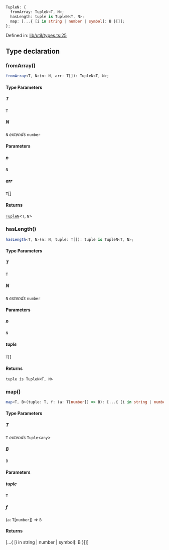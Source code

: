 ```ts
TupleN: {
  fromArray: TupleN<T, N>;
  hasLength: tuple is TupleN<T, N>;
  map: [...{ [i in string | number | symbol]: B }[]];
};
```

Defined in: [lib/util/types.ts:25](https://github.com/o1-labs/o1js/blob/fca908c243ee8e908efacaf73a882d48759e675a/src/lib/util/types.ts#L25)

## Type declaration

### fromArray()

```ts
fromArray<T, N>(n: N, arr: T[]): TupleN<T, N>;
```

#### Type Parameters

##### T

`T`

##### N

`N` *extends* `number`

#### Parameters

##### n

`N`

##### arr

`T`[]

#### Returns

[`TupleN`](../type-aliases/TupleN.mdx)\<`T`, `N`\>

### hasLength()

```ts
hasLength<T, N>(n: N, tuple: T[]): tuple is TupleN<T, N>;
```

#### Type Parameters

##### T

`T`

##### N

`N` *extends* `number`

#### Parameters

##### n

`N`

##### tuple

`T`[]

#### Returns

`tuple is TupleN<T, N>`

### map()

```ts
map<T, B>(tuple: T, f: (a: T[number]) => B): [...{ [i in string | number | symbol]: B }[]];
```

#### Type Parameters

##### T

`T` *extends* `Tuple`\<`any`\>

##### B

`B`

#### Parameters

##### tuple

`T`

##### f

(`a`: `T`\[`number`\]) => `B`

#### Returns

\[...\{ \[i in string \| number \| symbol\]: B \}\[\]\]
